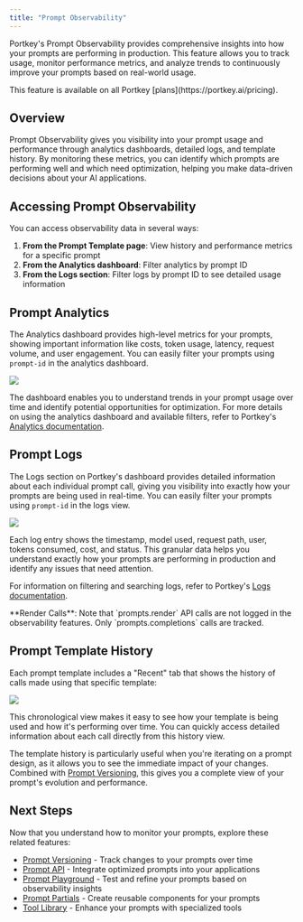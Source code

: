 ```yaml
---
title: "Prompt Observability"
---
```


Portkey's Prompt Observability provides comprehensive insights into how your prompts are performing in production. This feature allows you to track usage, monitor performance metrics, and analyze trends to continuously improve your prompts based on real-world usage.

<Info>
This feature is available on all Portkey [plans](https://portkey.ai/pricing).
</Info>

## Overview

Prompt Observability gives you visibility into your prompt usage and performance through analytics dashboards, detailed logs, and template history. By monitoring these metrics, you can identify which prompts are performing well and which need optimization, helping you make data-driven decisions about your AI applications.

## Accessing Prompt Observability

You can access observability data in several ways:

1. **From the Prompt Template page**: View history and performance metrics for a specific prompt
2. **From the Analytics dashboard**: Filter analytics by prompt ID
3. **From the Logs section**: Filter logs by prompt ID to see detailed usage information

## Prompt Analytics

The Analytics dashboard provides high-level metrics for your prompts, showing important information like costs, token usage, latency, request volume, and user engagement. You can easily filter your prompts using `prompt-id` in the analytics dashboard.

<Frame>
    <img src="/images/product/dashboard.png"/>
</Frame>

The dashboard enables you to understand trends in your prompt usage over time and identify potential opportunities for optimization. For more details on using the analytics dashboard and available filters, refer to Portkey's [Analytics documentation](/product/observability/analytics).

## Prompt Logs

The Logs section on Portkey's dashboard provides detailed information about each individual prompt call, giving you visibility into exactly how your prompts are being used in real-time. You can easily filter your prompts using `prompt-id` in the logs view.

<Frame>
    <img src="/images/product/product-2.avif"/>
</Frame>

Each log entry shows the timestamp, model used, request path, user, tokens consumed, cost, and status. This granular data helps you understand exactly how your prompts are performing in production and identify any issues that need attention.

For information on filtering and searching logs, refer to Portkey's [Logs documentation](/product/observability/logs).

<Note>
**Render Calls**: Note that `prompts.render` API calls are not logged in the observability features. Only `prompts.completions` calls are tracked.
</Note>

## Prompt Template History

Each prompt template includes a "Recent" tab that shows the history of calls made using that specific template:

<Frame>
    <img src="/images/product/product-2.avif"/>
</Frame>

This chronological view makes it easy to see how your template is being used and how it's performing over time. You can quickly access detailed information about each call directly from this history view.

The template history is particularly useful when you're iterating on a prompt design, as it allows you to see the immediate impact of your changes. Combined with [Prompt Versioning](/product/prompt-engineering-studio/prompt-versioning), this gives you a complete view of your prompt's evolution and performance.


## Next Steps

Now that you understand how to monitor your prompts, explore these related features:

- [Prompt Versioning](/product/prompt-engineering-studio/prompt-versioning) - Track changes to your prompts over time
- [Prompt API](/product/prompt-engineering-studio/prompt-api) - Integrate optimized prompts into your applications
- [Prompt Playground](/product/prompt-engineering-studio/prompt-playground) - Test and refine your prompts based on observability insights
- [Prompt Partials](/product/prompt-engineering-studio/prompt-partial) - Create reusable components for your prompts
- [Tool Library](/product/prompt-engineering-studio/tool-library) - Enhance your prompts with specialized tools
